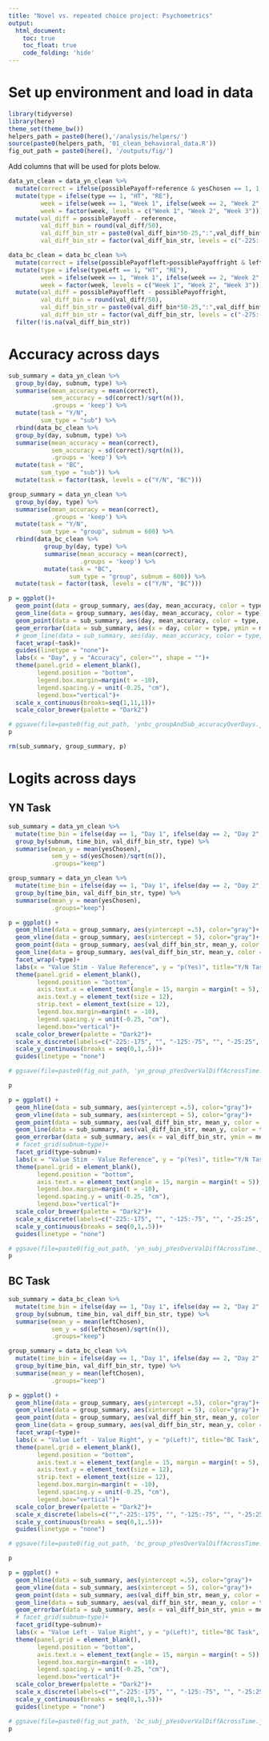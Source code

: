 ```yaml
---
title: "Novel vs. repeated choice project: Psychometrics"
output: 
  html_document:
    toc: true
    toc_float: true
    code_folding: 'hide'
---
```


# Set up environment and load in data

```r
library(tidyverse)
library(here)
theme_set(theme_bw())
helpers_path = paste0(here(),'/analysis/helpers/')
source(paste0(helpers_path, '01_clean_behavioral_data.R'))
fig_out_path = paste0(here(), '/outputs/fig/')
```

Add columns that will be used for plots below.

```r
data_yn_clean = data_yn_clean %>%
  mutate(correct = ifelse(possiblePayoff>reference & yesChosen == 1, 1, ifelse(possiblePayoff < reference & yesChosen == 0, 1, 0))) %>%
  mutate(type = ifelse(type == 1, "HT", "RE"),
         week = ifelse(week == 1, "Week 1", ifelse(week == 2, "Week 2", ifelse(week == 3, "Week 3", NA))),
         week = factor(week, levels = c("Week 1", "Week 2", "Week 3"))) %>%
  mutate(val_diff = possiblePayoff - reference,
         val_diff_bin = round(val_diff/50),
         val_diff_bin_str = paste0(val_diff_bin*50-25,":",val_diff_bin*50+25),
         val_diff_bin_str = factor(val_diff_bin_str, levels = c("-225:-175", "-175:-125", "-125:-75", "-75:-25", "-25:25", "25:75", "75:125", "125:175", "175:225")))

data_bc_clean = data_bc_clean %>%
  mutate(correct = ifelse(possiblePayoffleft>possiblePayoffright & leftChosen == 1, 1, ifelse(possiblePayoffleft<possiblePayoffright & leftChosen == 0, 1, 0))) %>%
  mutate(type = ifelse(typeLeft == 1, "HT", "RE"),
         week = ifelse(week == 1, "Week 1", ifelse(week == 2, "Week 2", ifelse(week == 3, "Week 3", NA))),
         week = factor(week, levels = c("Week 1", "Week 2", "Week 3"))) %>%
  mutate(val_diff = possiblePayoffleft - possiblePayoffright,
         val_diff_bin = round(val_diff/50),
         val_diff_bin_str = paste0(val_diff_bin*50-25,":",val_diff_bin*50+25),
         val_diff_bin_str = factor(val_diff_bin_str, levels = c("-275:-225","-225:-175", "-175:-125", "-125:-75", "-75:-25", "-25:25", "25:75", "75:125", "125:175", "175:225", "225:275"))) %>%
  filter(!is.na(val_diff_bin_str))
```

# Accuracy across days

```r
sub_summary = data_yn_clean %>%
  group_by(day, subnum, type) %>%
  summarise(mean_accuracy = mean(correct),
            sem_accuracy = sd(correct)/sqrt(n()),
            .groups = 'keep') %>%
  mutate(task = "Y/N",
         sum_type = "sub") %>%
  rbind(data_bc_clean %>%
  group_by(day, subnum, type) %>%
  summarise(mean_accuracy = mean(correct),
            sem_accuracy = sd(correct)/sqrt(n()),
            .groups = 'keep') %>%
  mutate(task = "BC",
         sum_type = "sub")) %>%
  mutate(task = factor(task, levels = c("Y/N", "BC")))

group_summary = data_yn_clean %>%
  group_by(day, type) %>%
  summarise(mean_accuracy = mean(correct),
            .groups = 'keep') %>%
  mutate(task = "Y/N",
         sum_type = "group", subnum = 600) %>%
  rbind(data_bc_clean %>%
          group_by(day, type) %>%
          summarise(mean_accuracy = mean(correct),
                    .groups = 'keep') %>%
          mutate(task = "BC",
                 sum_type = "group", subnum = 600)) %>%
  mutate(task = factor(task, levels = c("Y/N", "BC")))
```

```r
p = ggplot()+
  geom_point(data = group_summary, aes(day, mean_accuracy, color = type), size = 2)+
  geom_line(data = group_summary, aes(day, mean_accuracy, color = type))+
  geom_point(data = sub_summary, aes(day, mean_accuracy, color = type, shape = as.factor(subnum)), alpha = .3, position=position_dodge(width=0.75))+
  geom_errorbar(data = sub_summary, aes(x = day, color = type, ymin = mean_accuracy - sem_accuracy, ymax = mean_accuracy + sem_accuracy, linetype = as.factor(subnum)), width=0, alpha = .3, position=position_dodge(width=0.75))+
  # geom_line(data = sub_summary, aes(day, mean_accuracy, color = type, linetype = as.factor(subnum)), alpha = .3)+
  facet_wrap(~task)+
  guides(linetype = "none")+
  labs(x = "Day", y = "Accuracy", color="", shape = "")+
  theme(panel.grid = element_blank(),
        legend.position = "bottom",
        legend.box.margin=margin(t = -10),
        legend.spacing.y = unit(-0.25, "cm"),
        legend.box="vertical")+
  scale_x_continuous(breaks=seq(1,11,1))+
  scale_color_brewer(palette = "Dark2")

# ggsave(file=paste0(fig_out_path, 'ynbc_groupAndSub_accuracyOverDays.jpg'), p, height = 5, width=12, units="in")
p
```


```r
rm(sub_summary, group_summary, p)
```

# Logits across days

## YN Task

```r
sub_summary = data_yn_clean %>%
  mutate(time_bin = ifelse(day == 1, "Day 1", ifelse(day == 2, "Day 2", ifelse(day == 3, "Day 3", ifelse((day > 3) & (day < 8), "Week 2", "Week 3"))))) %>%
  group_by(subnum, time_bin, val_diff_bin_str, type) %>%
  summarise(mean_y = mean(yesChosen),
            sem_y = sd(yesChosen)/sqrt(n()),
            .groups="keep")

group_summary = data_yn_clean %>%
  mutate(time_bin = ifelse(day == 1, "Day 1", ifelse(day == 2, "Day 2", ifelse(day == 3, "Day 3", ifelse((day > 3) & (day < 8), "Week 2", "Week 3"))))) %>%
  group_by(time_bin, val_diff_bin_str, type) %>%
  summarise(mean_y = mean(yesChosen),
            .groups="keep")
```

```r
p = ggplot() +
  geom_hline(data = group_summary, aes(yintercept =.5), color="gray")+
  geom_vline(data = group_summary, aes(xintercept = 5), color="gray")+
  geom_point(data = group_summary, aes(val_diff_bin_str, mean_y, color = type, shape = time_bin), size = 2.5)+
  geom_line(data = group_summary, aes(val_diff_bin_str, mean_y, color = type, group = time_bin, linetype = time_bin)) +
  facet_wrap(~type)+
  labs(x = "Value Stim - Value Reference", y = "p(Yes)", title="Y/N Task", color="", shape="")+
  theme(panel.grid = element_blank(),
        legend.position = "bottom",
        axis.text.x = element_text(angle = 15, margin = margin(t = 5), size = 12),
        axis.text.y = element_text(size = 12),
        strip.text = element_text(size = 12),
        legend.box.margin=margin(t = -10),
        legend.spacing.y = unit(-0.25, "cm"),
        legend.box="vertical")+
  scale_color_brewer(palette = "Dark2")+
  scale_x_discrete(labels=c("-225:-175", "", "-125:-75", "", "-25:25", "", "75:125", "", "175:225"))+
  scale_y_continuous(breaks = seq(0,1,.5))+
  guides(linetype = "none")

# ggsave(file=paste0(fig_out_path, 'yn_group_pYesOverValDiffAcrossTime.jpg'), p, height = 4, width = 8, units="in")

p
```
```r
p = ggplot() +
  geom_hline(data = sub_summary, aes(yintercept =.5), color="gray")+
  geom_vline(data = sub_summary, aes(xintercept = 5), color="gray")+
  geom_point(data = sub_summary, aes(val_diff_bin_str, mean_y, color = type, shape = time_bin), size = 1.5)+
  geom_line(data = sub_summary, aes(val_diff_bin_str, mean_y, color = type, group = time_bin, linetype = time_bin)) +
  geom_errorbar(data = sub_summary, aes(x = val_diff_bin_str, ymin = mean_y-sem_y, ymax = mean_y + sem_y, color = type), width = 0, alpha = .6)+
  # facet_grid(subnum~type)+
  facet_grid(type~subnum)+
  labs(x = "Value Stim - Value Reference", y = "p(Yes)", title="Y/N Task", color="", shape="")+
  theme(panel.grid = element_blank(),
        legend.position = "bottom",
        axis.text.x = element_text(angle = 15, margin = margin(t = 5)),
        legend.box.margin=margin(t = -10),
        legend.spacing.y = unit(-0.25, "cm"),
        legend.box="vertical")+
  scale_color_brewer(palette = "Dark2")+
  scale_x_discrete(labels=c("-225:-175", "", "-125:-75", "", "-25:25", "", "75:125", "", "175:225"))+
  scale_y_continuous(breaks = seq(0,1,.5))+
  guides(linetype = "none")

# ggsave(file=paste0(fig_out_path, 'yn_subj_pYesOverValDiffAcrossTime.jpg'), p, height = 5, width = 12, units="in")
p
```
## BC Task

```r
sub_summary = data_bc_clean %>%
  mutate(time_bin = ifelse(day == 1, "Day 1", ifelse(day == 2, "Day 2", ifelse(day == 3, "Day 3", ifelse((day > 3) & (day < 8), "Week 2", "Week 3"))))) %>%
  group_by(subnum, time_bin, val_diff_bin_str, type) %>%
  summarise(mean_y = mean(leftChosen),
            sem_y = sd(leftChosen)/sqrt(n()),
            .groups="keep")

group_summary = data_bc_clean %>%
  mutate(time_bin = ifelse(day == 1, "Day 1", ifelse(day == 2, "Day 2", ifelse(day == 3, "Day 3", ifelse((day > 3) & (day < 8), "Week 2", "Week 3"))))) %>%
  group_by(time_bin, val_diff_bin_str, type) %>%
  summarise(mean_y = mean(leftChosen),
            .groups="keep")
```

```r
p = ggplot() +
  geom_hline(data = group_summary, aes(yintercept =.5), color="gray")+
  geom_vline(data = group_summary, aes(xintercept = 5), color="gray")+
  geom_point(data = group_summary, aes(val_diff_bin_str, mean_y, color = type, shape = time_bin), size = 2.5)+
  geom_line(data = group_summary, aes(val_diff_bin_str, mean_y, color = type, group = time_bin, linetype = time_bin)) +
  facet_wrap(~type)+
  labs(x = "Value Left - Value Right", y = "p(Left)", title="BC Task", color="", shape="")+
  theme(panel.grid = element_blank(),
        legend.position = "bottom",
        axis.text.x = element_text(angle = 15, margin = margin(t = 5), size = 12),
        axis.text.y = element_text(size = 12),
        strip.text = element_text(size = 12),
        legend.box.margin=margin(t = -10),
        legend.spacing.y = unit(-0.25, "cm"),
        legend.box="vertical")+
  scale_color_brewer(palette = "Dark2")+
  scale_x_discrete(labels=c("","-225:-175", "", "-125:-75", "", "-25:25", "", "75:125", "", "175:225",""))+
  scale_y_continuous(breaks = seq(0,1,.5))+
  guides(linetype = "none")

# ggsave(file=paste0(fig_out_path, 'bc_group_pYesOverValDiffAcrossTime.jpg'), p, height = 4, width = 8, units="in")

p
```

```r
p = ggplot() +
  geom_hline(data = sub_summary, aes(yintercept =.5), color="gray")+
  geom_vline(data = sub_summary, aes(xintercept = 5), color="gray")+
  geom_point(data = sub_summary, aes(val_diff_bin_str, mean_y, color = type, shape = time_bin), size = 1.5)+
  geom_line(data = sub_summary, aes(val_diff_bin_str, mean_y, color = type, group = time_bin, linetype = time_bin)) +
  geom_errorbar(data = sub_summary, aes(x = val_diff_bin_str, ymin = mean_y-sem_y, ymax = mean_y + sem_y, color = type), width = 0, alpha = .6)+
  # facet_grid(subnum~type)+
  facet_grid(type~subnum)+
  labs(x = "Value Left - Value Right", y = "p(Left)", title="BC Task", color="", shape="")+
  theme(panel.grid = element_blank(),
        legend.position = "bottom",
        axis.text.x = element_text(angle = 15, margin = margin(t = 5)),
        legend.box.margin=margin(t = -10),
        legend.spacing.y = unit(-0.25, "cm"),
        legend.box="vertical")+
  scale_color_brewer(palette = "Dark2")+
  scale_x_discrete(labels=c("","-225:-175", "", "-125:-75", "", "-25:25", "", "75:125", "", "175:225",""))+
  scale_y_continuous(breaks = seq(0,1,.5))+
  guides(linetype = "none")

# ggsave(file=paste0(fig_out_path, 'bc_subj_pYesOverValDiffAcrossTime.jpg'), p, height = 5, width = 12, units="in")
p
```
